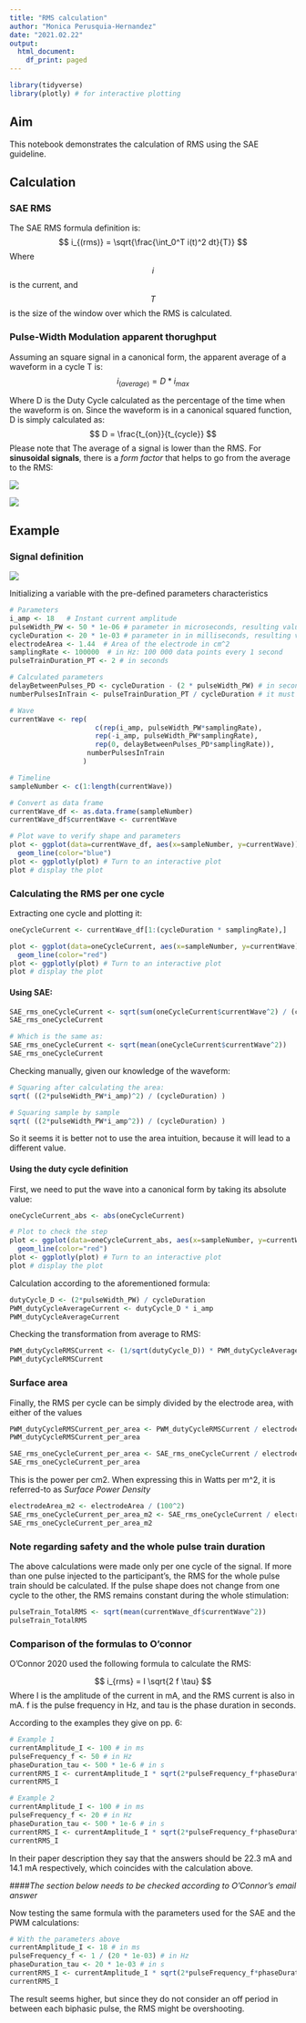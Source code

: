 ```yaml
---
title: "RMS calculation"
author: "Monica Perusquia-Hernandez"
date: "2021.02.22"
output:
  html_document:
    df_print: paged
---
```


```r
library(tidyverse) 
library(plotly) # for interactive plotting
```


## Aim
This notebook demonstrates the calculation of RMS using the SAE guideline.

## Calculation

### SAE RMS
The SAE RMS formula definition is:
$$
i_{(rms)} = \sqrt{\frac{\int_0^T i(t)^2 dt}{T}} 
$$
Where $$i$$ is the current, and $$T$$ is the size of the window over which the RMS is calculated.


### Pulse-Width Modulation apparent thorughput
Assuming an square signal in a canonical form, the apparent average of a waveform in a cycle T is:
$$
i_{(average)} = D * i_{max}
$$

Where D is the Duty Cycle calculated as the percentage of the time when the waveform is on. Since the waveform is in a canonical squared function, D is simply calculated as:
$$
D = \frac{t_{on}}{t_{cycle}}
$$
Please note that The average of a signal is lower than the RMS.
For **sinusoidal signals**, there is a *form factor* that helps to go from the average to the RMS:

![](Figs/rms-voltage-calculation-and-formulas.png)

![](Figs/TrueRmsValue.gif)


## Example 

### Signal definition

![](Figs/StimulationSignalDefinition.png)


Initializing a variable with the pre-defined parameters characteristics
```r
# Parameters
i_amp <- 18   # Instant current amplitude
pulseWidth_PW <- 50 * 1e-06 # parameter in microseconds, resulting value in seconds
cycleDuration <- 20 * 1e-03 # parameter in in milliseconds, resulting value in seconds
electrodeArea <- 1.44  # Area of the electrode in cm^2
samplingRate <- 100000  # in Hz: 100 000 data points every 1 second
pulseTrainDuration_PT <- 2 # in seconds

# Calculated parameters
delayBetweenPulses_PD <- cycleDuration - (2 * pulseWidth_PW) # in seconds
numberPulsesInTrain <- pulseTrainDuration_PT / cycleDuration # it must be an integer result for simplicity

# Wave
currentWave <- rep(
                     c(rep(i_amp, pulseWidth_PW*samplingRate),
                     rep(-i_amp, pulseWidth_PW*samplingRate),
                     rep(0, delayBetweenPulses_PD*samplingRate)),
                   numberPulsesInTrain
                  )

# Timeline
sampleNumber <- c(1:length(currentWave))

# Convert as data frame
currentWave_df <- as.data.frame(sampleNumber)
currentWave_df$currentWave <- currentWave

# Plot wave to verify shape and parameters
plot <- ggplot(data=currentWave_df, aes(x=sampleNumber, y=currentWave)) +
  geom_line(color="blue")
plot <- ggplotly(plot) # Turn to an interactive plot
plot # display the plot
```

### Calculating the RMS per one cycle

Extracting one cycle and plotting it:
```r
oneCycleCurrent <- currentWave_df[1:(cycleDuration * samplingRate),]

plot <- ggplot(data=oneCycleCurrent, aes(x=sampleNumber, y=currentWave)) +
  geom_line(color="red")
plot <- ggplotly(plot) # Turn to an interactive plot
plot # display the plot
```


#### Using SAE:
```r
SAE_rms_oneCycleCurrent <- sqrt(sum(oneCycleCurrent$currentWave^2) / (cycleDuration*samplingRate))
SAE_rms_oneCycleCurrent

# Which is the same as:
SAE_rms_oneCycleCurrent <- sqrt(mean(oneCycleCurrent$currentWave^2))
SAE_rms_oneCycleCurrent
```

Checking manually, given our knowledge of the waveform:
```r
# Squaring after calculating the area:
sqrt( ((2*pulseWidth_PW*i_amp)^2) / (cycleDuration) )

# Squaring sample by sample
sqrt( ((2*pulseWidth_PW*i_amp^2)) / (cycleDuration) )
```
So it seems it is better not to use the area intuition, because it will lead to a different value.

#### Using the duty cycle definition
First, we need to put the wave into a canonical form by taking its absolute value:
```r
oneCycleCurrent_abs <- abs(oneCycleCurrent)

# Plot to check the step
plot <- ggplot(data=oneCycleCurrent_abs, aes(x=sampleNumber, y=currentWave)) +
  geom_line(color="red")
plot <- ggplotly(plot) # Turn to an interactive plot
plot # display the plot
```

Calculation according to the aforementioned formula:
```r
dutyCycle_D <- (2*pulseWidth_PW) / cycleDuration
PWM_dutyCycleAverageCurrent <- dutyCycle_D * i_amp
PWM_dutyCycleAverageCurrent
```

Checking the transformation from average to RMS:
```r
PWM_dutyCycleRMSCurrent <- (1/sqrt(dutyCycle_D)) * PWM_dutyCycleAverageCurrent
PWM_dutyCycleRMSCurrent
```


### Surface area
Finally, the RMS per cycle can be simply divided by the electrode area, with either of the values
```r
PWM_dutyCycleRMSCurrent_per_area <- PWM_dutyCycleRMSCurrent / electrodeArea
PWM_dutyCycleRMSCurrent_per_area

SAE_rms_oneCycleCurrent_per_area <- SAE_rms_oneCycleCurrent / electrodeArea
SAE_rms_oneCycleCurrent_per_area
```

This is the power per cm2. When expressing this in Watts per m^2, it is referred-to as *Surface Power Density*
```r
electrodeArea_m2 <- electrodeArea / (100^2)
SAE_rms_oneCycleCurrent_per_area_m2 <- SAE_rms_oneCycleCurrent / electrodeArea_m2
SAE_rms_oneCycleCurrent_per_area_m2
```


### Note regarding safety and the whole pulse train duration
The above calculations were made only per one cycle of the signal. 
If more than one pulse injected to the participant's, the RMS for the whole pulse train should be calculated.
If the pulse shape does not change from one cycle to the other, the RMS remains constant during the whole stimulation:

```r
pulseTrain_TotalRMS <- sqrt(mean(currentWave_df$currentWave^2))
pulseTrain_TotalRMS
```

### Comparison of the formulas to O'connor

O'Connor 2020 used the following formula to calculate the RMS:

$$
i_{rms} = I \sqrt{2 f \tau}
$$
Where I is the amplitude of the current in mA, and the RMS current is also in mA. f is the pulse frequency in Hz, and tau is the phase duration in seconds.

According to the examples they give on pp. 6:

```r
# Example 1
currentAmplitude_I <- 100 # in ms
pulseFrequency_f <- 50 # in Hz
phaseDuration_tau <- 500 * 1e-6 # in s
currentRMS_I <- currentAmplitude_I * sqrt(2*pulseFrequency_f*phaseDuration_tau)
currentRMS_I

# Example 2
currentAmplitude_I <- 100 # in ms
pulseFrequency_f <- 20 # in Hz
phaseDuration_tau <- 500 * 1e-6 # in s
currentRMS_I <- currentAmplitude_I * sqrt(2*pulseFrequency_f*phaseDuration_tau)
currentRMS_I
```

In their paper description they say that the answers should be 22.3 mA and 14.1 mA respectively, which coincides with the calculation above.


####*The section below needs to be checked according to O'Connor's email answer*

Now testing the same formula with the parameters used for the SAE and the PWM calculations:
```r
# With the parameters above
currentAmplitude_I <- 18 # in ms
pulseFrequency_f <- 1 / (20 * 1e-03) # in Hz
phaseDuration_tau <- 20 * 1e-03 # in s
currentRMS_I <- currentAmplitude_I * sqrt(2*pulseFrequency_f*phaseDuration_tau)
currentRMS_I
```

The result seems higher, but since they do not consider an off period in between each biphasic pulse, the RMS might be overshooting.